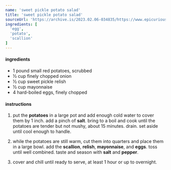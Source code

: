 ```yaml
---
name: 'sweet pickle potato salad'
title: 'sweet pickle potato salad'
sourceUrl: 'https://archive.is/2023.02.06-034835/https://www.epicurious.com/recipes/food/views/sweet-pickle-potato-salad'
ingredients: [
  'egg',
  'potato',
  'scallion'
]
---
```


#### ingredients

- 1 pound small red potatoes, scrubbed
- ½ cup finely chopped onion
- ½ cup sweet pickle relish
- ½ cup mayonnaise
- 4 hard-boiled eggs, finely chopped

#### instructions

1. put the **potatoes** in a large pot and add enough cold water to cover them by 1 inch. add a pinch of **salt**. bring to a boil and cook until the potatoes are tender but not mushy, about 15 minutes. drain. set aside until cool enough to handle.

2. while the potatoes are still warm, cut them into quarters and place them in a large bowl. add the **scallion**, **relish**, **mayonnaise**, and **eggs**. toss until well combined. taste and season with **salt** and **pepper**.

3. cover and chill until ready to serve, at least 1 hour or up to overnight.